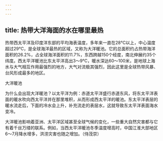 ```yaml
---
---
---
```

title: 热带大洋海面的水在哪里最热
---




热带西太平洋及印度洋东部的平均海表温度，多年来一直在28℃以上，中心温度超过29℃，是全球海洋最热的区域，又称为大洋暖池。它的总面积约占热带海洋面积的26.2%，占全球海洋面积的11.7%，东西跨越150个经度，南北伸展约35个纬度。西太平洋暖池比东太平洋高出3～9℃，暖水深达60～100米，是地球上海水与大气相互作用最强烈的地方，大气对流极其强烈，因此这里是全球热带风暴、台风形成最多的地区。

大洋暖池



为什么会出现大洋暖池？以太平洋为例：赤道太平洋盛行赤道东风，将东太平洋表面的暖水吹向西太平洋并在那里堆积，从而形成西太平洋的暖池。东太平洋表层的暖水流走后，下面的冷水会上升，补充流走的表层水，这就导致东太平洋表面海水变冷。

大洋暖池影响着亚洲、太平洋区域甚至全球气候的变化，一些重大自然灾害都与它有着千丝万缕的联系。例如，当西太平洋暖池冬季温度增高时，中国江淮大部地区6～7月降水增多，洪涝灾害也随之增加。（侍茂崇）